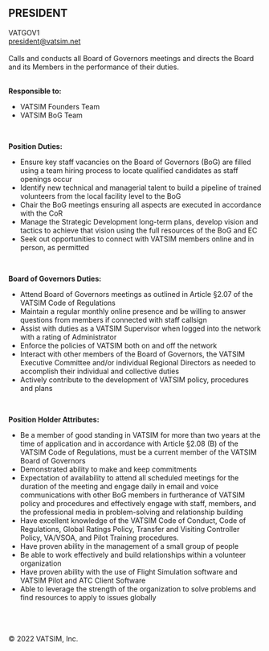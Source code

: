 ## PRESIDENT
VATGOV1
<br />
<president@vatsim.net>
<br />
<br />
Calls and conducts all Board of Governors meetings and directs the Board and its Members in the performance of their duties.
<br />
<br />
<p><strong>Responsible to:</strong></p>
<ul><li>VATSIM Founders Team</li>
<li>VATSIM BoG Team</li></ul>
<br />
<p><strong>Position Duties:</strong></p>
<ul><li>Ensure key staff vacancies on the Board of Governors (BoG) are filled using a team hiring process to locate qualified candidates as staff openings occur</li>
<li>Identify new technical and managerial talent to build a pipeline of trained volunteers from the local facility level to the BoG</li>
<li>Chair the BoG meetings ensuring all aspects are executed in accordance with the CoR</li>
<li>Manage the Strategic Development long-term plans, develop vision and tactics to achieve that vision using the full resources of the BoG and EC</li>
<li>Seek out opportunities to connect with VATSIM members online and in person, as permitted</li></ul>
<br />
<p><strong>Board of Governors Duties:</strong></p>

<ul><li>Attend Board of Governors meetings as outlined in Article §2.07 of the VATSIM Code of Regulations</li>
<li>Maintain a regular monthly online presence and be willing to answer questions from members if connected with staff callsign</li>
<li>Assist with duties as a VATSIM Supervisor when logged into the network with a rating of Administrator</li>
<li>Enforce the policies of VATSIM both on and off the network</li>
<li>Interact with other members of the Board of Governors, the VATSIM Executive Committee and/or individual Regional Directors as needed to accomplish their individual and collective duties</li>
<li>Actively contribute to the development of VATSIM policy, procedures and plans</li></ul>
<br />
<p><strong>Position Holder Attributes:</strong></p>

<ul><li>Be a member of good standing in VATSIM for more than two years at the time of application and in accordance with Article §2.08 (B) of the VATSIM Code of Regulations, must be a current member of the VATSIM Board of Governors</li>
<li>Demonstrated ability to make and keep commitments</li>
<li>Expectation of availability to attend all scheduled meetings for the duration of the meeting and engage daily in email and voice communications with other BoG members in furtherance of VATSIM policy and procedures and effectively engage with staff, members, and the professional media in problem-solving and relationship building</li>
<li>Have excellent knowledge of the VATSIM Code of Conduct, Code of Regulations, Global Ratings Policy, Transfer and Visiting Controller Policy, VA/VSOA, and Pilot Training procedures.</li>
<li>Have proven ability in the management of a small group of people</li>
<li>Be able to work effectively and build relationships within a volunteer organization</li>
<li>Have proven ability with the use of Flight Simulation software and VATSIM Pilot and ATC Client Software</li>
<li>Able to leverage the strength of the organization to solve problems and find resources to apply to issues globally</li></ul>
</div>

</main>
<br />
<br />
<br />
&copy; 2022 VATSIM, Inc.
